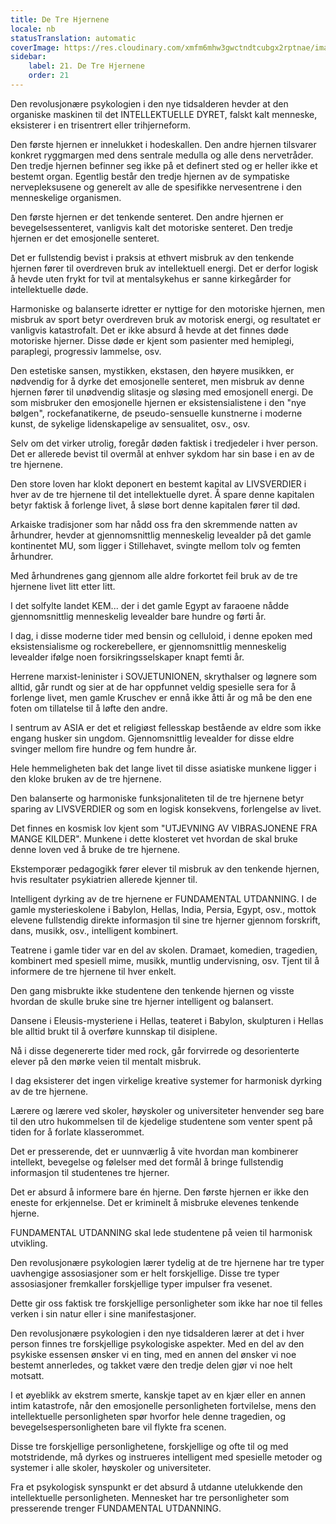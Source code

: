 ```yaml
---
title: De Tre Hjernene
locale: nb
statusTranslation: automatic
coverImage: https://res.cloudinary.com/xmfm6mhw3gwctndtcubgx2rptnae/image/upload/v1740337243/small_cover_educacion_fundamental_a051170f1c.webp
sidebar:
    label: 21. De Tre Hjernene
    order: 21
---
```

Den revolusjonære psykologien i den nye tidsalderen hevder at den organiske maskinen til det INTELLEKTUELLE DYRET, falskt kalt menneske, eksisterer i en trisentrert eller trihjerneform.

Den første hjernen er innelukket i hodeskallen. Den andre hjernen tilsvarer konkret ryggmargen med dens sentrale medulla og alle dens nervetråder. Den tredje hjernen befinner seg ikke på et definert sted og er heller ikke et bestemt organ. Egentlig består den tredje hjernen av de sympatiske nervepleksusene og generelt av alle de spesifikke nervesentrene i den menneskelige organismen.

Den første hjernen er det tenkende senteret. Den andre hjernen er bevegelsessenteret, vanligvis kalt det motoriske senteret. Den tredje hjernen er det emosjonelle senteret.

Det er fullstendig bevist i praksis at ethvert misbruk av den tenkende hjernen fører til overdreven bruk av intellektuell energi. Det er derfor logisk å hevde uten frykt for tvil at mentalsykehus er sanne kirkegårder for intellektuelle døde.

Harmoniske og balanserte idretter er nyttige for den motoriske hjernen, men misbruk av sport betyr overdreven bruk av motorisk energi, og resultatet er vanligvis katastrofalt. Det er ikke absurd å hevde at det finnes døde motoriske hjerner. Disse døde er kjent som pasienter med hemiplegi, paraplegi, progressiv lammelse, osv.

Den estetiske sansen, mystikken, ekstasen, den høyere musikken, er nødvendig for å dyrke det emosjonelle senteret, men misbruk av denne hjernen fører til unødvendig slitasje og sløsing med emosjonell energi. De som misbruker den emosjonelle hjernen er eksistensialistene i den "nye bølgen", rockefanatikerne, de pseudo-sensuelle kunstnerne i moderne kunst, de sykelige lidenskapelige av sensualitet, osv., osv.

Selv om det virker utrolig, foregår døden faktisk i tredjedeler i hver person. Det er allerede bevist til overmål at enhver sykdom har sin base i en av de tre hjernene.

Den store loven har klokt deponert en bestemt kapital av LIVSVERDIER i hver av de tre hjernene til det intellektuelle dyret. Å spare denne kapitalen betyr faktisk å forlenge livet, å sløse bort denne kapitalen fører til død.

Arkaiske tradisjoner som har nådd oss fra den skremmende natten av århundrer, hevder at gjennomsnittlig menneskelig levealder på det gamle kontinentet MU, som ligger i Stillehavet, svingte mellom tolv og femten århundrer.

Med århundrenes gang gjennom alle aldre forkortet feil bruk av de tre hjernene livet litt etter litt.

I det solfylte landet KEM... der i det gamle Egypt av faraoene nådde gjennomsnittlig menneskelig levealder bare hundre og førti år.

I dag, i disse moderne tider med bensin og celluloid, i denne epoken med eksistensialisme og rockerebellere, er gjennomsnittlig menneskelig levealder ifølge noen forsikringsselskaper knapt femti år.

Herrene marxist-leninister i SOVJETUNIONEN, skrythalser og løgnere som alltid, går rundt og sier at de har oppfunnet veldig spesielle sera for å forlenge livet, men gamle Kruschev er ennå ikke åtti år og må be den ene foten om tillatelse til å løfte den andre.

I sentrum av ASIA er det et religiøst fellesskap bestående av eldre som ikke engang husker sin ungdom. Gjennomsnittlig levealder for disse eldre svinger mellom fire hundre og fem hundre år.

Hele hemmeligheten bak det lange livet til disse asiatiske munkene ligger i den kloke bruken av de tre hjernene.

Den balanserte og harmoniske funksjonaliteten til de tre hjernene betyr sparing av LIVSVERDIER og som en logisk konsekvens, forlengelse av livet.

Det finnes en kosmisk lov kjent som "UTJEVNING AV VIBRASJONENE FRA MANGE KILDER". Munkene i dette klosteret vet hvordan de skal bruke denne loven ved å bruke de tre hjernene.

Ekstemporær pedagogikk fører elever til misbruk av den tenkende hjernen, hvis resultater psykiatrien allerede kjenner til.

Intelligent dyrking av de tre hjernene er FUNDAMENTAL UTDANNING. I de gamle mysterieskolene i Babylon, Hellas, India, Persia, Egypt, osv., mottok elevene fullstendig direkte informasjon til sine tre hjerner gjennom forskrift, dans, musikk, osv., intelligent kombinert.

Teatrene i gamle tider var en del av skolen. Dramaet, komedien, tragedien, kombinert med spesiell mime, musikk, muntlig undervisning, osv. Tjent til å informere de tre hjernene til hver enkelt.

Den gang misbrukte ikke studentene den tenkende hjernen og visste hvordan de skulle bruke sine tre hjerner intelligent og balansert.

Dansene i Eleusis-mysteriene i Hellas, teateret i Babylon, skulpturen i Hellas ble alltid brukt til å overføre kunnskap til disiplene.

Nå i disse degenererte tider med rock, går forvirrede og desorienterte elever på den mørke veien til mentalt misbruk.

I dag eksisterer det ingen virkelige kreative systemer for harmonisk dyrking av de tre hjernene.

Lærere og lærere ved skoler, høyskoler og universiteter henvender seg bare til den utro hukommelsen til de kjedelige studentene som venter spent på tiden for å forlate klasserommet.

Det er presserende, det er uunnværlig å vite hvordan man kombinerer intellekt, bevegelse og følelser med det formål å bringe fullstendig informasjon til studentenes tre hjerner.

Det er absurd å informere bare én hjerne. Den første hjernen er ikke den eneste for erkjennelse. Det er kriminelt å misbruke elevenes tenkende hjerne.

FUNDAMENTAL UTDANNING skal lede studentene på veien til harmonisk utvikling.

Den revolusjonære psykologien lærer tydelig at de tre hjernene har tre typer uavhengige assosiasjoner som er helt forskjellige. Disse tre typer assosiasjoner fremkaller forskjellige typer impulser fra vesenet.

Dette gir oss faktisk tre forskjellige personligheter som ikke har noe til felles verken i sin natur eller i sine manifestasjoner.

Den revolusjonære psykologien i den nye tidsalderen lærer at det i hver person finnes tre forskjellige psykologiske aspekter. Med en del av den psykiske essensen ønsker vi en ting, med en annen del ønsker vi noe bestemt annerledes, og takket være den tredje delen gjør vi noe helt motsatt.

I et øyeblikk av ekstrem smerte, kanskje tapet av en kjær eller en annen intim katastrofe, når den emosjonelle personligheten fortvilelse, mens den intellektuelle personligheten spør hvorfor hele denne tragedien, og bevegelsespersonligheten bare vil flykte fra scenen.

Disse tre forskjellige personlighetene, forskjellige og ofte til og med motstridende, må dyrkes og instrueres intelligent med spesielle metoder og systemer i alle skoler, høyskoler og universiteter.

Fra et psykologisk synspunkt er det absurd å utdanne utelukkende den intellektuelle personligheten. Mennesket har tre personligheter som presserende trenger FUNDAMENTAL UTDANNING.

